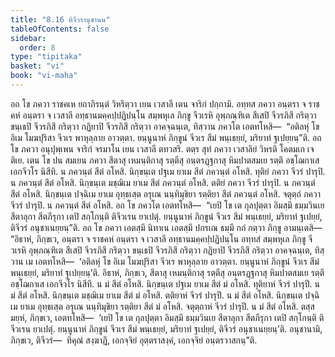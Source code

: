 ```yaml
---
title: "8.16 ติจีวรานุชานน"
tableOfContents: false
sidebar:
  order: 8
type: "tipitaka"
basket: "vi"
book: "vi-maha"
---
```



<DynamicBreadcrumb />

<Division number="346" book="vi-maha">

<Paragraph number="1644" book="vi-maha">
อถ โข ภควา ราชคเห ยถาภิรนฺตํ วิหริตฺวา เยน เวสาลี เตน จาริกํ ปกฺกามิ. อทฺทส ภควา อนฺตรา จ ราชคหํ อนฺตรา จ เวสาลึ อทฺธานมคฺคปฺปฏิปนฺโน สมฺพหุเล ภิกฺขู จีวเรหิ อุพฺภณฺฑิเต สีเสปิ จีวรภิสึ กริตฺวา ขนฺเธปิ จีวรภิสึ กริตฺวา กฏิยาปิ จีวรภิสึ กริตฺวา อาคจฺฉนฺเต, ทิสฺวาน ภควโต เอตทโหสิ—  “อติลหุํ โข อิเม โมฆปุริสา จีวเร พาหุลฺลาย อาวตฺตา. ยนฺนูนาหํ ภิกฺขูนํ จีวเร สีมํ พนฺเธยฺยํ, มริยาทํ ฐเปยฺยนฺ”ติ. อถ โข ภควา อนุปุพฺเพน จาริกํ จรมาโน เยน เวสาลี ตทวสริ. ตตฺร สุทํ ภควา เวสาลิยํ วิหรติ โคตมเก เจติเย. เตน โข ปน สมเยน ภควา สีตาสุ เหมนฺติกาสุ รตฺตีสุ อนฺตรฏฺฐกาสุ หิมปาตสมเย รตฺตึ อชฺโฌกาเส เอกจีวโร นิสีทิ. น ภควนฺตํ สีตํ อโหสิ. นิกฺขนฺเต ปฐเม ยาเม สีตํ ภควนฺตํ อโหสิ. ทุติยํ ภควา จีวรํ ปารุปิ. น ภควนฺตํ สีตํ อโหสิ. นิกฺขนฺเต มชฺฌิเม ยาเม สีตํ ภควนฺตํ อโหสิ. ตติยํ ภควา จีวรํ ปารุปิ. น ภควนฺตํ สีตํ อโหสิ. นิกฺขนฺเต ปจฺฉิเม ยาเม อุทฺธเสฺต อรุเณ นนฺทิมุขิยา รตฺติยา สีตํ ภควนฺตํ อโหสิ. จตุตฺถํ ภควา จีวรํ ปารุปิ. น ภควนฺตํ สีตํ อโหสิ. อถ โข ภควโต เอตทโหสิ—  “เยปิ โข เต กุลปุตฺตา อิมสฺมึ ธมฺมวินเย สีตาลุกา สีตภีรุกา เตปิ สกฺโกนฺติ ติจีวเรน ยาเปตุํ. ยนฺนูนาหํ ภิกฺขูนํ จีวเร สีมํ พนฺเธยฺยํ, มริยาทํ ฐเปยฺยํ, ติจีวรํ อนุชาเนยฺยนฺ”ติ.
</Paragraph>

<Paragraph number="1645" book="vi-maha">
อถ โข ภควา เอตสฺมึ นิทาเน เอตสฺมึ ปกรเณ ธมฺมึ กถํ กตฺวา ภิกฺขู อามนฺเตสิ—  “อิธาหํ, ภิกฺขเว, อนฺตรา จ ราชคหํ อนฺตรา จ เวสาลึ อทฺธานมคฺคปฺปฏิปนฺโน อทฺทสํ สมฺพหุเล ภิกฺขู จีวเรหิ อุพฺภณฺฑิเต สีเสปิ จีวรภิสึ กริตฺวา ขนฺเธปิ จีวรภิสึ กริตฺวา กฏิยาปิ จีวรภิสึ กริตฺวา อาคจฺฉนฺเต, ทิสฺวาน เม เอตทโหสิ—  ‘อติลหุํ โข อิเม โมฆปุริสา จีวเร พาหุลฺลาย อาวตฺตา. ยนฺนูนาหํ ภิกฺขูนํ จีวเร สีมํ พนฺเธยฺยํ, มริยาทํ ฐเปยฺยนฺ’ติ. อิธาหํ, ภิกฺขเว, สีตาสุ เหมนฺติกาสุ รตฺตีสุ อนฺตรฏฺฐกาสุ หิมปาตสมเย รตฺตึ อชฺโฌกาเส เอกจีวโร นิสีทึ. น มํ สีตํ อโหสิ. นิกฺขนฺเต ปฐเม ยาเม สีตํ มํ อโหสิ. ทุติยาหํ จีวรํ ปารุปึ. น มํ สีตํ อโหสิ. นิกฺขนฺเต มชฺฌิเม ยาเม สีตํ มํ อโหสิ. ตติยาหํ จีวรํ ปารุปึ. น มํ สีตํ อโหสิ. นิกฺขนฺเต ปจฺฉิเม ยาเม อุทฺธเสฺต อรุเณ นนฺทิมุขิยา รตฺติยา สีตํ มํ อโหสิ. จตุตฺถาหํ จีวรํ ปารุปึ. น มํ สีตํ อโหสิ. ตสฺส มยฺหํ, ภิกฺขเว, เอตทโหสิ—  ‘เยปิ โข เต กุลปุตฺตา อิมสฺมึ ธมฺมวินเย สีตาลุกา สีตภีรุกา เตปิ สกฺโกนฺติ ติจีวเรน ยาเปตุํ. ยนฺนูนาหํ ภิกฺขูนํ จีวเร สีมํ พนฺเธยฺยํ, มริยาทํ ฐเปยฺยํ, ติจีวรํ อนุชาเนยฺยนฺ’ติ. อนุชานามิ, ภิกฺขเว, ติจีวรํ—  ทิคุณํ สงฺฆาฏึ, เอกจฺจิยํ อุตฺตราสงฺคํ, เอกจฺจิยํ อนฺตรวาสกนฺ”ติ.
</Paragraph>
</Division>
